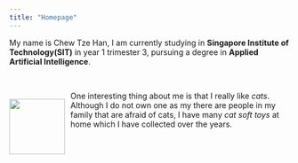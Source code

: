 ---
title: "Homepage"
---

My name is Chew Tze Han, I am currently studying in **Singapore Institute of Technology(SIT)** in year 1 trimester 3, pursuing a degree in **Applied Artificial Intelligence**.

\


::: {style="float:left; position: relative; top: 0px"}
![](imgs/cat.jpeg){height="100px" style="margin-right: 10px; align: left"}
:::

One interesting thing about me is that I really like *cats*. Although I do not own one as my there are people in my family that are afraid of cats, I have many *cat soft toys* at home which I have collected over the years.